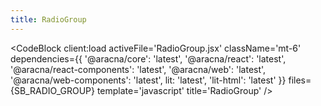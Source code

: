```yaml
---
title: RadioGroup
---
```



<RadioGroupComponentBlock client:load />

<CodeBlock
  client:load
  activeFile='RadioGroup.jsx'
  className='mt-6'
  dependencies={{
    '@aracna/core': 'latest',
    '@aracna/react': 'latest',
    '@aracna/react-components': 'latest',
    '@aracna/web': 'latest',
    '@aracna/web-components': 'latest',
    lit: 'latest',
    'lit-html': 'latest'
  }}
  files={SB_RADIO_GROUP}
  template='javascript'
  title='RadioGroup'
/>
